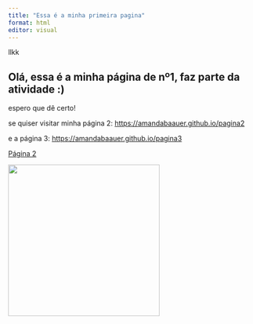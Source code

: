 ```yaml
---
title: "Essa é a minha primeira pagina"
format: html
editor: visual
---
```


llkk

## Olá, essa é a minha página de nº1, faz parte da atividade :)

espero que dê certo!

se quiser visitar minha página 2: <https://amandabaauer.github.io/pagina2>

e a página 3: <https://amandabaauer.github.io/pagina3>

[Página 2](pagina2.html)

![](images/IMG_0401.JPG){width="309"}
